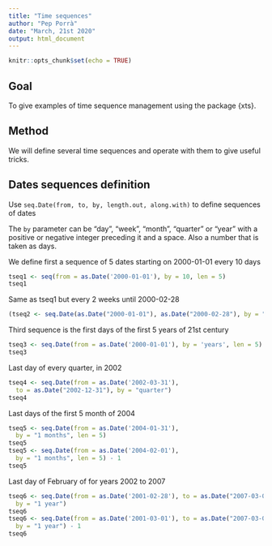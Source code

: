 ---
title: "Time sequences"
author: "Pep Porrà"
date: "March, 21st 2020"
output: html_document
---

```{r setup, include=FALSE}
knitr::opts_chunk$set(echo = TRUE)
```

## Goal

To give examples of time sequence management using the package {xts}.

## Method

We will define several time sequences and operate with them to give useful tricks.

## Dates sequences definition

Use `seq.Date(from, to, by, length.out, along.with)` to define sequences of dates

The `by` parameter can be "day", "week", "month", "quarter" or "year" with a positive or negative integer preceding it and a space. Also a number that is taken as days.

We define first a sequence of 5 dates starting on 2000-01-01 every 10 days

```{r}
tseq1 <- seq(from = as.Date('2000-01-01'), by = 10, len = 5)
tseq1
```

Same as tseq1 but every 2 weeks until 2000-02-28

```{r}
(tseq2 <- seq.Date(as.Date("2000-01-01"), as.Date("2000-02-28"), by = "2 weeks"))
```

Third sequence is the first days of the first 5 years of 21st century

```{r}
tseq3 <- seq.Date(from = as.Date('2000-01-01'), by = 'years', len = 5)
tseq3
```

Last day of every quarter, in 2002

```{r}
tseq4 <- seq.Date(from = as.Date('2002-03-31'),
  to = as.Date("2002-12-31"), by = "quarter")
tseq4
```

Last days of the first 5 month of 2004
```{r}
tseq5 <- seq.Date(from = as.Date('2004-01-31'),
  by = "1 months", len = 5)
tseq5 
tseq5 <- seq.Date(from = as.Date('2004-02-01'),
  by = "1 months", len = 5) - 1
tseq5
```

Last day of February of for years 2002 to 2007

```{r}
tseq6 <- seq.Date(from = as.Date('2001-02-28'), to = as.Date("2007-03-01"),
  by = "1 year")
tseq6
tseq6 <- seq.Date(from = as.Date('2001-03-01'), to = as.Date("2007-03-01"),
  by = "1 year") - 1
tseq6
```

